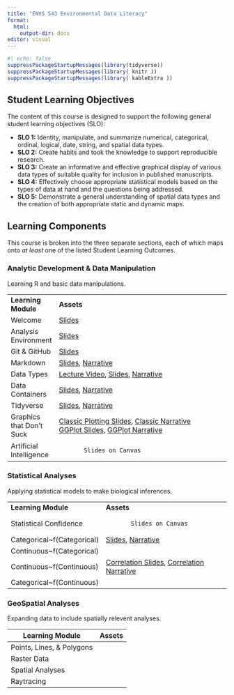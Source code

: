 ```yaml
---
title: "ENVS 543 Environmental Data Literacy"
format: 
  html:
    output-dir: docs
editor: visual
---
```


```r
#| echo: false
suppressPackageStartupMessages(library(tidyverse))
suppressPackageStartupMessages(library( knitr ))
suppressPackageStartupMessages(library( kableExtra ))

```

## Student Learning Objectives

The content of this course is designed to support the following general student learning objectives (SLO):

-   **SLO 1:** Identity, manipulate, and summarize numerical, categorical, ordinal, logical, date, string, and spatial data types.\
-   **SLO 2:** Create habits and took the knowledge to support reproducible research.\
-   **SLO 3:** Create an informative and effective graphical display of various data types of suitable quality for inclusion in published manuscripts.\
-   **SLO 4:** Effectively choose appropriate statistical models based on the types of data at hand and the questions being addressed.\
-   **SLO 5:** Demonstrate a general understanding of spatial data types and the creation of both appropriate static and dynamic maps.

## Learning Components

This course is broken into the three separate sections, each of which maps onto *at least* one of the listed Student Learning Outcomes.

### Analytic Development & Data Manipulation

Learning R and basic data manipulations.

+--------------------------+-------------------------------------------------------------------------------------------------------------------------------------------------------------------------------------------------+
| **Learning Module**      | **Assets**                                                                                                                                                                                      |
+--------------------------+-------------------------------------------------------------------------------------------------------------------------------------------------------------------------------------------------+
| Welcome                  | [Slides](welcome_slides.html)                                                                                                                                                                   |
+--------------------------+-------------------------------------------------------------------------------------------------------------------------------------------------------------------------------------------------+
| Analysis Environment     | [Slides](analysis_environment_slides.html)                                                                                                                                                      |
+--------------------------+-------------------------------------------------------------------------------------------------------------------------------------------------------------------------------------------------+
| Git & GitHub             | [Slides](git_github_slides.html)                                                                                                                                                                |
+--------------------------+-------------------------------------------------------------------------------------------------------------------------------------------------------------------------------------------------+
| Markdown                 | [Slides](markdown_slides.html), [Narrative](markdown.html)                                                                                                                                      |
+--------------------------+-------------------------------------------------------------------------------------------------------------------------------------------------------------------------------------------------+
| Data Types               | [Lecture Video](https://youtu.be/23GLGUvRGcY), [Slides](data_types_slides.html), [Narrative](data_types.html)                                                                                   |
+--------------------------+-------------------------------------------------------------------------------------------------------------------------------------------------------------------------------------------------+
| Data Containers          | [Slides](data_containers_slides.html), [Narrative](data_containers.html)                                                                                                                        |
+--------------------------+-------------------------------------------------------------------------------------------------------------------------------------------------------------------------------------------------+
| Tidyverse                | [Slides](tidyverse_slides.html), [Narrative](tidyverse.html)                                                                                                                                    |
+--------------------------+-------------------------------------------------------------------------------------------------------------------------------------------------------------------------------------------------+
| Graphics that Don't Suck | [Classic Plotting Slides](classic_graphics_slides.html), [Classic Narrative](classic_graphics.html)<br/> [GGPlot Slides](ggplot_graphics_slides.html), [GGPlot Narrative](ggplot_graphics.html) |
+--------------------------+-------------------------------------------------------------------------------------------------------------------------------------------------------------------------------------------------+
| Artificial Intelligence  | ```                                                                                                                                                                                             |
|                          |        Slides on Canvas                                                                                                                                                                         |
|                          | ```                                                                                                                                                                                             |
+--------------------------+-------------------------------------------------------------------------------------------------------------------------------------------------------------------------------------------------+

### Statistical Analyses

Applying statistical models to make biological inferences.

+-----------------------------+--------------------------------------------------------------------------------------------------------------------------------------------------------+
| **Learning Module**         | **Assets**                                                                                                                                             |
+-----------------------------+--------------------------------------------------------------------------------------------------------------------------------------------------------+
| Statistical Confidence      | ```                                                                                                                                                    |
|                             |        Slides on Canvas                                                                                                                                |
|                             | ```                                                                                                                                                    |
+-----------------------------+--------------------------------------------------------------------------------------------------------------------------------------------------------+
| Categorical\~f(Categorical) | [Slides](analyses_discrete_discrete_slides.html), [Narrative](analyses_discrete_discrete.html)                                                         |
+-----------------------------+--------------------------------------------------------------------------------------------------------------------------------------------------------+
| Continuous\~f(Categorical)  |                                                                                                                                                        |
+-----------------------------+--------------------------------------------------------------------------------------------------------------------------------------------------------+
| Continuous\~f(Continuous)   | [Correlation Slides](analyses_continuous_continuous_correlation_slides.html), [Correlation Narrative](analyses_continuous_continuous_correlation.html) |
+-----------------------------+--------------------------------------------------------------------------------------------------------------------------------------------------------+
| Categorical\~f(Continuous)  |                                                                                                                                                        |
+-----------------------------+--------------------------------------------------------------------------------------------------------------------------------------------------------+

### GeoSpatial Analyses

Expanding data to include spatially relevent analyses.

| Learning Module           | Assets |
|---------------------------|--------|
| Points, Lines, & Polygons |        |
| Raster Data               |        |
| Spatial Analyses          |        |
| Raytracing                |        |
